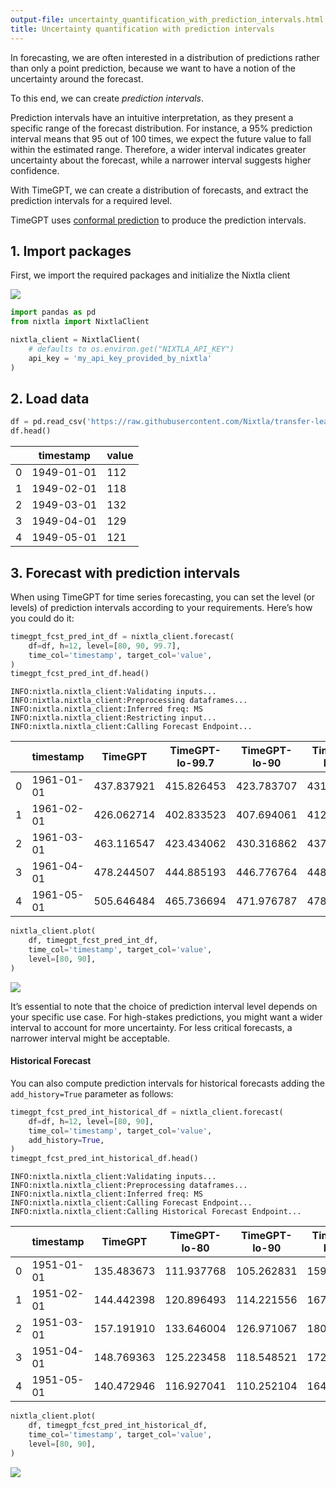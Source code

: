 ```yaml
---
output-file: uncertainty_quantification_with_prediction_intervals.html
title: Uncertainty quantification with prediction intervals
---
```



In forecasting, we are often interested in a distribution of predictions
rather than only a point prediction, because we want to have a notion of
the uncertainty around the forecast.

To this end, we can create *prediction intervals*.

Prediction intervals have an intuitive interpretation, as they present a
specific range of the forecast distribution. For instance, a 95%
prediction interval means that 95 out of 100 times, we expect the future
value to fall within the estimated range. Therefore, a wider interval
indicates greater uncertainty about the forecast, while a narrower
interval suggests higher confidence.

With TimeGPT, we can create a distribution of forecasts, and extract the
prediction intervals for a required level.

TimeGPT uses [conformal
prediction](https://en.wikipedia.org/wiki/conformal_prediction) to
produce the prediction intervals.

## 1. Import packages

First, we import the required packages and initialize the Nixtla client

[![](https://colab.research.google.com/assets/colab-badge.svg)](https://colab.research.google.com/github/Nixtla/nixtla/blob/main/nbs/docs/tutorials/4_uncertainty_quantification_with_prediction_intervals.ipynb)

```python
import pandas as pd
from nixtla import NixtlaClient
```


```python
nixtla_client = NixtlaClient(
    # defaults to os.environ.get("NIXTLA_API_KEY")
    api_key = 'my_api_key_provided_by_nixtla'
)
```

## 2. Load data

```python
df = pd.read_csv('https://raw.githubusercontent.com/Nixtla/transfer-learning-time-series/main/datasets/air_passengers.csv')
df.head()
```

|     | timestamp  | value |
|-----|------------|-------|
| 0   | 1949-01-01 | 112   |
| 1   | 1949-02-01 | 118   |
| 2   | 1949-03-01 | 132   |
| 3   | 1949-04-01 | 129   |
| 4   | 1949-05-01 | 121   |

## 3. Forecast with prediction intervals

When using TimeGPT for time series forecasting, you can set the level
(or levels) of prediction intervals according to your requirements.
Here’s how you could do it:

```python
timegpt_fcst_pred_int_df = nixtla_client.forecast(
    df=df, h=12, level=[80, 90, 99.7], 
    time_col='timestamp', target_col='value',
)
timegpt_fcst_pred_int_df.head()
```

``` text
INFO:nixtla.nixtla_client:Validating inputs...
INFO:nixtla.nixtla_client:Preprocessing dataframes...
INFO:nixtla.nixtla_client:Inferred freq: MS
INFO:nixtla.nixtla_client:Restricting input...
INFO:nixtla.nixtla_client:Calling Forecast Endpoint...
```

|     | timestamp  | TimeGPT    | TimeGPT-lo-99.7 | TimeGPT-lo-90 | TimeGPT-lo-80 | TimeGPT-hi-80 | TimeGPT-hi-90 | TimeGPT-hi-99.7 |
|-----|------------|------------|-----------------|---------------|---------------|---------------|---------------|-----------------|
| 0   | 1961-01-01 | 437.837921 | 415.826453      | 423.783707    | 431.987061    | 443.688782    | 451.892136    | 459.849389      |
| 1   | 1961-02-01 | 426.062714 | 402.833523      | 407.694061    | 412.704926    | 439.420502    | 444.431366    | 449.291904      |
| 2   | 1961-03-01 | 463.116547 | 423.434062      | 430.316862    | 437.412534    | 488.820560    | 495.916231    | 502.799032      |
| 3   | 1961-04-01 | 478.244507 | 444.885193      | 446.776764    | 448.726837    | 507.762177    | 509.712250    | 511.603821      |
| 4   | 1961-05-01 | 505.646484 | 465.736694      | 471.976787    | 478.409872    | 532.883096    | 539.316182    | 545.556275      |

```python
nixtla_client.plot(
    df, timegpt_fcst_pred_int_df, 
    time_col='timestamp', target_col='value',
    level=[80, 90],
)
```

![](/nixtla/docs/tutorials/4_uncertainty_quantification_with_prediction_intervals_files/figure-markdown_strict/cell-7-output-1.png)

It’s essential to note that the choice of prediction interval level
depends on your specific use case. For high-stakes predictions, you
might want a wider interval to account for more uncertainty. For less
critical forecasts, a narrower interval might be acceptable.

#### Historical Forecast

You can also compute prediction intervals for historical forecasts
adding the `add_history=True` parameter as follows:

```python
timegpt_fcst_pred_int_historical_df = nixtla_client.forecast(
    df=df, h=12, level=[80, 90], 
    time_col='timestamp', target_col='value',
    add_history=True,
)
timegpt_fcst_pred_int_historical_df.head()
```

``` text
INFO:nixtla.nixtla_client:Validating inputs...
INFO:nixtla.nixtla_client:Preprocessing dataframes...
INFO:nixtla.nixtla_client:Inferred freq: MS
INFO:nixtla.nixtla_client:Calling Forecast Endpoint...
INFO:nixtla.nixtla_client:Calling Historical Forecast Endpoint...
```

|     | timestamp  | TimeGPT    | TimeGPT-lo-80 | TimeGPT-lo-90 | TimeGPT-hi-80 | TimeGPT-hi-90 |
|-----|------------|------------|---------------|---------------|---------------|---------------|
| 0   | 1951-01-01 | 135.483673 | 111.937768    | 105.262831    | 159.029579    | 165.704516    |
| 1   | 1951-02-01 | 144.442398 | 120.896493    | 114.221556    | 167.988304    | 174.663241    |
| 2   | 1951-03-01 | 157.191910 | 133.646004    | 126.971067    | 180.737815    | 187.412752    |
| 3   | 1951-04-01 | 148.769363 | 125.223458    | 118.548521    | 172.315269    | 178.990206    |
| 4   | 1951-05-01 | 140.472946 | 116.927041    | 110.252104    | 164.018852    | 170.693789    |

```python
nixtla_client.plot(
    df, timegpt_fcst_pred_int_historical_df, 
    time_col='timestamp', target_col='value',
    level=[80, 90],
)
```

![](/nixtla/docs/tutorials/4_uncertainty_quantification_with_prediction_intervals_files/figure-markdown_strict/cell-9-output-1.png)

